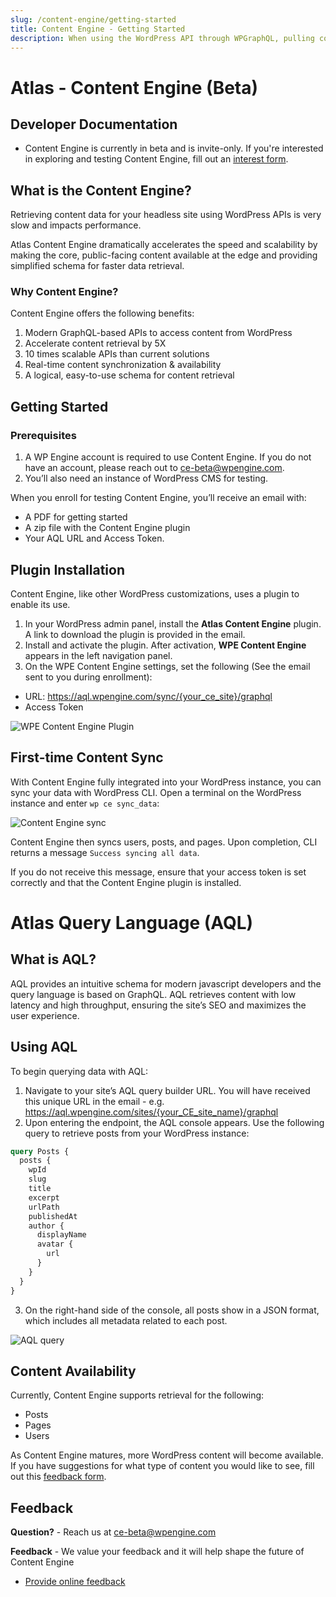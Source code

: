 ```yaml
---
slug: /content-engine/getting-started
title: Content Engine - Getting Started
description: When using the WordPress API through WPGraphQL, pulling content from WordPress can be slow and cumbersome. Content Engine increases the speed from which your front-end applications retrieve WordPress content.
---
```


# Atlas - Content Engine (Beta)

## Developer Documentation

- Content Engine is currently in beta and is invite-only. If you're interested in exploring and testing Content Engine, fill out an [interest form](https://docs.google.com/forms/d/e/1FAIpQLSeFKjb1i1t8dbXIQd35NDzoSNKpx_1nWuf72FXmbj9WYAqLYw/viewform).

## What is the Content Engine?

Retrieving content data for your headless site using WordPress APIs is very slow and impacts performance.

Atlas Content Engine dramatically accelerates the speed and scalability by making the core, public-facing content available at the edge and providing simplified schema for faster data retrieval.

### Why Content Engine?

Content Engine offers the following benefits:

1. Modern GraphQL-based APIs to access content from WordPress
2. Accelerate content retrieval by 5X
3. 10 times scalable APIs than current solutions
4. Real-time content synchronization & availability
5. A logical, easy-to-use schema for content retrieval

## Getting Started

### Prerequisites

1. A WP Engine account is required to use Content Engine.
   If you do not have an
   account, please reach out to [ce-beta@wpengine.com](mailto:ce-beta@wpengine.com).
2. You’ll also need an instance of WordPress CMS for testing.

When you enroll for testing Content Engine, you’ll receive an email with:

- A PDF for getting started
- A zip file with the Content Engine plugin
- Your AQL URL and Access Token.

## Plugin Installation

Content Engine, like other WordPress customizations, uses a plugin to enable its use.

1. In your WordPress admin panel, install the **Atlas Content Engine** plugin. A link to download the plugin is provided in the email.
2. Install and activate the plugin. After activation, **WPE Content Engine** appears in the left navigation panel.
3. On the WPE Content Engine settings, set the following (See the email sent to you during enrollment):

- URL: https://aql.wpengine.com/sync/{your_ce_site}/graphql
- Access Token

![WPE Content Engine Plugin](./images/ce-plugin.png)

## First-time Content Sync

With Content Engine fully integrated into your WordPress instance, you can sync your data with
WordPress CLI. Open a terminal on the WordPress instance and enter `wp ce sync_data`:

![Content Engine sync](./images/ce-sync.png)

Content Engine then syncs users, posts, and pages. Upon completion, CLI returns a message `Success syncing all data`.

If you do not receive this message, ensure that your access token is set correctly and that the Content Engine plugin is installed.

# Atlas Query Language (AQL)

## What is AQL?

AQL provides an intuitive schema for modern javascript developers and the query language is based on GraphQL. AQL retrieves content with low latency and high throughput, ensuring the site’s SEO and maximizes the user experience.

## Using AQL

To begin querying data with AQL:

1. Navigate to your site’s AQL query builder URL. You will have received this unique URL in the email - e.g. https://aql.wpengine.com/sites/{your_CE_site_name}/graphql
2. Upon entering the endpoint, the AQL console appears. Use the following query to retrieve posts from your WordPress instance:

```graphql
query Posts {
  posts {
    wpId
    slug
    title
    excerpt
    urlPath
    publishedAt
    author {
      displayName
      avatar {
        url
      }
    }
  }
}
```

3. On the right-hand side of the console, all posts show in a JSON format, which includes all metadata related to each post.

![AQL query](./images/aql-query.png)

## Content Availability

Currently, Content Engine supports retrieval for the following:

- Posts
- Pages
- Users

As Content Engine matures, more WordPress content will become available. If you have suggestions for what type of content you would like to see, fill out this [feedback form](https://docs.google.com/forms/d/e/1FAIpQLSecvuZ_EMiTIOlTSwcW1JnPQcFbAcCOwGlhURkzBI8Ps9vFzA/viewform).

## Feedback

**Question?** - Reach us at [ce-beta@wpengine.com](mailto:ce-beta@wpengine.com)

**Feedback** - We value your feedback and it will help shape the future of Content Engine

- [Provide online feedback](https://docs.google.com/forms/d/e/1FAIpQLSecvuZ_EMiTIOlTSwcW1JnPQcFbAcCOwGlhURkzBI8Ps9vFzA/viewform)
